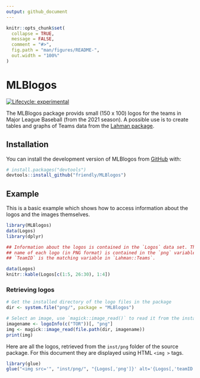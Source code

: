 ```yaml
---
output: github_document
---
```


<!-- README.md is generated from README.Rmd. Please edit that file -->

```r
knitr::opts_chunk$set(
  collapse = TRUE,
  message = FALSE,
  comment = "#>",
  fig.path = "man/figures/README-",
  out.width = "100%"
)
```

# MLBlogos

<!-- badges: start -->
[![Lifecycle: experimental](https://img.shields.io/badge/lifecycle-experimental-orange.svg)](https://lifecycle.r-lib.org/articles/stages.html#experimental)
<!-- badges: end -->

The MLBlogos package provids small (150 x 100) logos for the teams in Major League Baseball
(from the 2021 season).
A possible use is to create tables and graphs of Teams data from the [Lahman package](https://github.com/cdalzell/Lahman).

## Installation

You can install the development version of MLBlogos from [GitHub](https://github.com/) with:

``` r
# install.packages("devtools")
devtools::install_github("friendly/MLBlogos")
```

## Example

This is a basic example which shows how to access information about the logos and the images themselves.

```r
library(MLBlogos)
data(Logos)
library(dplyr)

## Information about the logos is contained in the `Logos` data set. The file
## name of each logo (in PNG format) is contained in the `png` variable.
## `TeamID` is the matching variable in `Lahman::Teams`.

data(Logos)
knitr::kable(Logos[c(1:5, 26:30), 1:4])
```

### Retrieving logos
```r
# Get the installed directory of the logo files in the package
dir <- system.file("png/", package = "MLBlogos")

# Select an image, use `magick::image_read()` to read it from the installed directory
imagename <- logoInfo(c("TOR"))[, "png"]
img <- magick::image_read(file.path(dir, imagename))
print(img)
```

Here are all the logos, retrieved from the `inst/png` folder of the source package.
For this document they are displayed using HTML `<img >` tags.
```r
library(glue)
glue("<img src='", "inst/png/", "{Logos[,'png']}' alt='{Logos[,'teamID']}' height=80>")
```


